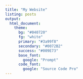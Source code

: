 ```yaml
---
title: "My Website"
listing: posts
output: 
  html_document: 
    theme:
      bg: "#040720"
      fg: "white"
      primary: "#3a99f8"
      secondary: "#0072B2"
      success: "#009E73"
      base_font:
        google: "Prompt"
      code_font:
        google: "Source Code Pro"
---
```


